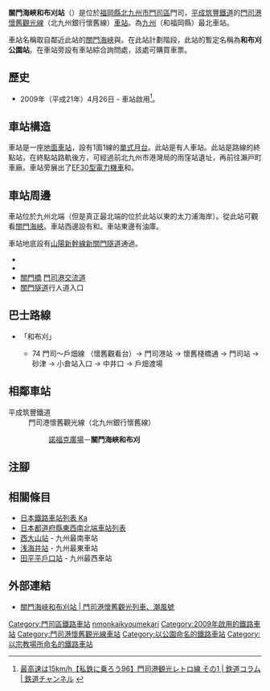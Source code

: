 {{NoteTA |G1=Railway |G2=Transport
|T=zh-hans:關門海峽和布刈站;zh-hk:關門海峽和布刈站;zh-tw:關門海峽和布刈車站;
|1=zh-hans:關門海峽和布刈站;zh-hk:關門海峽和布刈站;zh-tw:關門海峽和布刈車站;
}}
{{Infobox station
|公司色 = orange
|站名 = 關門海峽和布刈
|圖片 = Kanmonkaikyo Mekari (Kanmon Strait Mekari) Station 20170811.jpg 
|圖片說明 = 車站入口與綜合詢問處
|日文原名 = 関門海峡めかり
|平假名 = かんもんかいきょう めかり
|羅馬拼音 = KAMMONKAIKYŌ MEKARI
|副站名 =
|電報略號 = 
|所在地 = {{JPN}}[[福岡縣|福岡縣]][[北九州市|北九州市]][[門司區|門司區]]門司
|座標 = {{coord|33|57|38.5|N|130|58|3.4|E|type:railwaystation_region:JP-24|display=inline,title}}
|車站構造 = [[地面車站|地面車站]]
|月台配置 = 1面1線
|啟用年月日 = 2009年（平成21年）4月26日
|廢站年月日 = 
|乘客人數 = 
|上下車人次 = 
|統計年度 = 
|轉車 =
|全寬備註 = [[無人車站|無人車站]]
|adjacent = {{Adjacent stations|system=平成筑豐鐵道|line=門司港懷舊觀光線|left=諾福克廣場|right=|note-left=0.7km|note-mid=距離[[九州鐵道紀念館站|九州鐵道紀念館]]2.1km|note-right=}}
}}
'''關門海峽和布刈站'''（{{jpn|j=関門海峡めかり駅|hg=かんもんかいきょうめかりえき|rm=Kammonkaikyō-Mekari eki|f=y}}）是位於[[福岡縣|福岡縣]][[北九州市|北九州市]][[門司區|門司區]]門司，[[平成筑豐鐵道|平成筑豐鐵道]]的[[門司港懷舊觀光線|門司港懷舊觀光線]]（北九州銀行懷舊線）[[鐵路車站|車站]]。為[[九州_(日本)|九州]]（和福岡縣）最北車站。

車站名稱取自鄰近此站的[[關門海峽|關門海峽]]與{{Translink|ja|和布刈公園}}。在此站計劃階段，此站的暫定名稱為'''和布刈公園站'''。在車站旁設有車站綜合詢問處，該處可購買車票。

== 歷史 ==
*2009年（平成21年）4月26日 - 車站啟用<ref>[https://tetsudo-ch.com/6181344.html 最高速は15km/h【私鉄に乗ろう96】門司港観光レトロ線 その1 | 鉄道コラム | 鉄道チャンネル] {{Wayback|url=https://tetsudo-ch.com/6181344.html |date=20191212160005 }}{{ja icon}}</ref>。

== 車站構造 ==
車站是一座[[地面車站|地面車站]]，設有1面1線的[[單式月台|單式月台]]。此站是有人車站。此站是路線的終點站，在終點站路軌後方，可經過前北九州市港灣局的{{Translink|ja|外浜駅#田野浦公共臨港鉄道|外濱站#田野浦公共臨港鐵道|田野浦公共臨港鐵道}}雨窪站遺址，再前往瀨戸町車廠。車站旁展出了[[日本國鐵EF30型電力機車|EF30型電力機車]]和{{Translink|ja|国鉄35系客車|日本國鐵35系客車|Ohafu33形客車}}。

== 車站周邊 ==
車站位於九州北端（但是真正最北端的位於此站以東的太刀浦海岸）。從此站可觀看[[關門海峽|關門海峽]]。車站西邊設有{{Translink|ja|和布刈公園}}和{{Translink|ja|和布刈神社}}。車站東邊有油庫。

車站地底設有[[山陽新幹線|山陽新幹線]][[新關門隧道|新關門隧道]]通過。

* {{Translink|ja|和布刈公園}}
* {{Translink|ja|和布刈神社}}
* [[關門橋|關門橋]] [[門司港交流道|門司港交流道]]
* [[關門隧道_(國道2號)|關門隧道]]行人道入口

== 巴士路線 ==
*{{Translink|ja|西鉄バス北九州|西鐵巴士北九州}}「和布刈」
** 74 門司～戶畑線 （懷舊觀看台）→ 門司港站 → 懷舊棧橋通 → 門司站 → 砂津 → 小倉站入口 → 中井口 → 戶畑渡場
== 相鄰車站 ==
; 平成筑豐鐵道
: 門司港懷舊觀光線（北九州銀行懷舊線）
::[[諾福克廣場站|諾福克廣場]]－'''關門海峽和布刈'''

== 注腳 ==
{{Reflist}}

== 相關條目 ==
* [[日本鐵路車站列表_Ka|日本鐵路車站列表 Ka]]
* [[日本都道府縣東西南北端車站列表|日本都道府縣東西南北端車站列表]]
* [[西大山站|西大山站]] - 九州最南車站
* [[浅海井站|浅海井站]] - 九州最東車站
* [[田平平戶口站|田平平戶口站]] - 九州最西車站

== 外部連結 ==
* [http://www.retro-line.net/about/stations/%E9%96%A2%E9%96%80%E6%B5%B7%E5%B3%A1%E3%82%81%E3%81%8B%E3%82%8A%E9%A7%85/ 關門海峽和布刈站 | 門司港懷舊觀光列車、潮風號] {{Wayback|url=http://www.retro-line.net/about/stations/%E9%96%A2%E9%96%80%E6%B5%B7%E5%B3%A1%E3%82%81%E3%81%8B%E3%82%8A%E9%A7%85/ |date=20191229181316 }}{{ja icon}}
{{門司港懷舊觀光線}}
{{DEFAULTSORT:Kammonkaikyo-Mekari}}
[[Category:門司區鐵路車站|Category:門司區鐵路車站]]
[[Category:日本鐵路車站_Ka|nmonkaikyoumekari]]
[[Category:2009年啟用的鐵路車站|Category:2009年啟用的鐵路車站]]
[[Category:門司港懷舊觀光線車站|Category:門司港懷舊觀光線車站]]
[[Category:以公園命名的鐵路車站|Category:以公園命名的鐵路車站]]
[[Category:以宗教場所命名的鐵路車站|Category:以宗教場所命名的鐵路車站]]